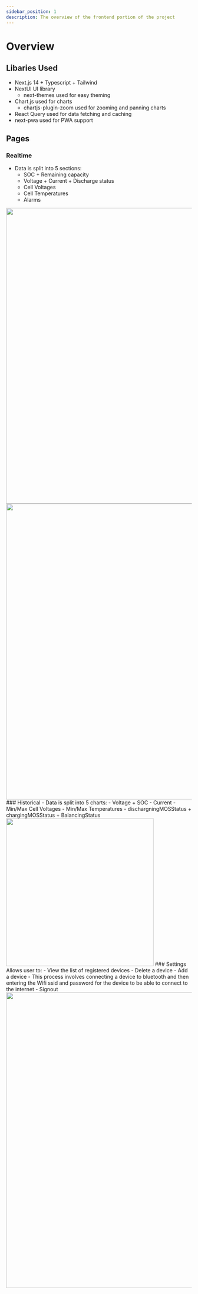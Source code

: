 ```yaml
---
sidebar_position: 1
description: The overview of the frontend portion of the project
---
```


# Overview

<!-- Using MDX to control size of image (portrait screenshots too tall) -->

## Libaries Used
- Next.js 14 + Typescript + Tailwind
- NextUI UI library
    - next-themes used for easy theming
- Chart.js used for charts
    - chartjs-plugin-zoom used for zooming and panning charts
- React Query used for data fetching and caching
- next-pwa used for PWA support

## Pages
### Realtime
- Data is split into 5 sections:
    - SOC + Remaining capacity
    - Voltage + Current + Discharge status
    - Cell Voltages
    - Cell Temperatures
    - Alarms
<img src={Realtime1} height="800"/>
<img src={Realtime2} height="800"/>
### Historical
- Data is split into 5 charts:
    - Voltage + SOC
    - Current
    - Min/Max Cell Voltages
    - Min/Max Temperatures
    - dischargningMOSStatus + chargingMOSStatus + BalancingStatus
<img src={Historical} height="400"/>
### Settings
Allows user to:
- View the list of registered devices
- Delete a device
- Add a device
    - This process involves connecting a device to bluetooth and then entering the Wifi ssid and password for the device to be able to connect to the internet
- Signout
<img src={Settings} height="800"/>

